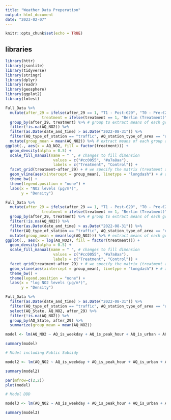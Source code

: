```yaml
---
title: "Weather Data Preperation"
output: html_document
date: "2023-02-07"
---
```


```r
knitr::opts_chunk$set(echo = TRUE)
```

## libraries

```r
library(httr)
library(jsonlite)
library(tidyverse)
library(stringr)
library(dplyr)
library(readr)
library(geosphere)
library(ggplot2)
library(lmtest)
```


```r
Full_Data %>% 
  mutate(after_29 = ifelse(after_29 == 1, "T1 - Post-€29", "T0 - Pre-€29"), # create more meaningful labels
                treatment = ifelse(treatment == 1, "Berlin (Treatment)", "Hamburg (Control)")) %>%
  group_by(after_29, treatment) %>% # group to extract means of each group at each time
  filter(!is.na(AQ_NO2)) %>% 
  filter(as.Date(date_and_time) > as.Date("2022-08-31")) %>% 
  filter(AQ_type_of_station == "traffic", AQ_station_type_of_area == "urban", AQ_is_weekday == 1, AQ_is_peak_hour == 1) %>% 
  mutate(group_mean = mean(AQ_NO2)) %>% # extract means of each group at each time
ggplot(., aes(x = AQ_NO2, fill = factor(treatment))) +
  geom_density(alpha = 0.5) +
  scale_fill_manual(name = " ", # changes to fill dimension
                     values = c("#cc0055", "#a7a8aa"),
                     labels = c("Treatment", "Control")) +
  facet_grid(treatment~after_29) + # we specify the matrix (treatment and after_29)
  geom_vline(aes(xintercept = group_mean), linetype = "longdash") + # add vertical line with the mean
  theme_bw() +
  theme(legend.position = "none") +
  labs(x = "NO2 levels (µg/m³)",
       y = "Density") 
```

```r
Full_Data %>% 
  mutate(after_29 = ifelse(after_29 == 1, "T1 - Post-€29", "T0 - Pre-€29"), # create more meaningful labels
                treatment = ifelse(treatment == 1, "Berlin (Treatment)", "Hamburg (Control)")) %>%
  group_by(after_29, treatment) %>% # group to extract means of each group at each time
  filter(!is.na(AQ_NO2)) %>% 
  filter(as.Date(date_and_time) > as.Date("2022-08-31")) %>% 
  filter(AQ_type_of_station == "traffic", AQ_station_type_of_area == "urban", AQ_is_weekday == 1, AQ_is_peak_hour == 1) %>% 
  mutate(group_mean = mean(log(AQ_NO2))) %>% # extract means of each group at each time
ggplot(., aes(x = log(AQ_NO2), fill = factor(treatment))) +
  geom_density(alpha = 0.5) +
  scale_fill_manual(name = " ", # changes to fill dimension
                     values = c("#cc0055", "#a7a8aa"),
                     labels = c("Treatment", "Control")) +
  facet_grid(treatment~after_29) + # we specify the matrix (treatment and after_29)
  geom_vline(aes(xintercept = group_mean), linetype = "longdash") + # add vertical line with the mean
  theme_bw() +
  theme(legend.position = "none") +
  labs(x = "log NO2 levels (µg/m³)",
       y = "Density") 
```

```r

Full_Data %>% 
  filter(as.Date(date_and_time) > as.Date("2022-08-31")) %>% 
  filter(AQ_type_of_station == "traffic", AQ_station_type_of_area == "urban", AQ_is_weekday == 1, AQ_is_peak_hour == 1) %>% 
  select(AQ_State, AQ_NO2, after_29) %>% 
  filter(!is.na(AQ_NO2)) %>% 
  group_by(AQ_State, after_29) %>% 
  summarize(group_mean = mean(AQ_NO2))

```

```r

model <- lm(AQ_NO2 ~ AQ_is_weekday + AQ_is_peak_hour + AQ_is_urban + AQ_is_traffic + FP_diesel_avg + W_precipitation + W_air_temperature + W_wind_speed + is_school_holiday + treatment + after_29 + (treatment*after_29), data = Full_Data)

summary(model)
```

```r
# Model including Public Subsidy

model2 <- lm(AQ_NO2 ~ AQ_is_weekday + AQ_is_peak_hour + AQ_is_urban + AQ_is_traffic + FP_diesel_avg + W_precipitation + W_air_temperature + W_wind_speed + is_school_holiday + treatment + after_29 + transport_subsidy + (treatment*after_29), data = Full_Data)

summary(model2)

```
```r
par(mfrow=c(2,2))
plot(model)

```

```r
# Model DDD

model3 <- lm(AQ_NO2 ~ AQ_is_weekday + AQ_is_peak_hour + AQ_is_urban + AQ_is_traffic + FP_diesel_avg + W_precipitation + W_air_temperature + W_wind_speed + treatment + after_29 + transport_subsidy + (treatment*after_29) + (AQ_is_traffic*after_29) + (treatment*AQ_is_traffic) + (treatment*AQ_is_traffic*after_29) , data = Full_Data)

summary(model3)

```


